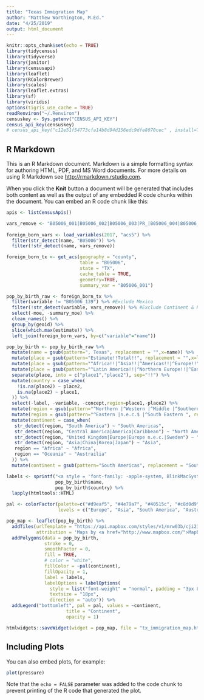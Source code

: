 ```yaml
---
title: "Texas Immigration Map"
author: "Matthew Worthington, M.Ed."
date: "4/25/2019"
output: html_document
---
```


```r
knitr::opts_chunk$set(echo = TRUE)
library(tidycensus)
library(tidyverse)
library(janitor)
library(censusapi)
library(leaflet)
library(RColorBrewer)
library(scales)
library(leaflet.extras)
library(sf)
library(viridis)
options(tigris_use_cache = TRUE)
readRenviron("~/.Renviron")
censuskey <- Sys.getenv("CENSUS_API_KEY")
census_api_key(censuskey)
# census_api_key("c12e51f54773cfa14b8d94d156edc9dfe8070cec" , install=TRUE)
```

## R Markdown

This is an R Markdown document. Markdown is a simple formatting syntax for authoring HTML, PDF, and MS Word documents. For more details on using R Markdown see <http://rmarkdown.rstudio.com>.

When you click the **Knit** button a document will be generated that includes both content as well as the output of any embedded R code chunks within the document. You can embed an R code chunk like this:

```r

apis <- listCensusApis()

vars_remove <- "B05006_001|B05006_002|B05006_003|PR_|B05006_004|B05006_013|B05006_021|B05006_028|B05006_047|B05006_048|B05006_049|B05006_056|B05006_067|B05006_078|B05006_091|B05006_092|B05006_098|B05006_101| B05006_106|B05006_109|B05006_117|B05006_123|B05006_124|B05006_125|B05006_138|B05006_148|B05006_160"
  
foreign_born_vars <- load_variables(2017, "acs5") %>%
  filter(str_detect(name, "B05006")) %>% 
  filter(!str_detect(name, vars_remove))

foreign_born_tx <- get_acs(geography = "county", 
                           table = "B05006", 
                           state = "TX",
                           cache_table = TRUE,
                           geometry=TRUE,
                           summary_var = "B05006_001")

pop_by_birth_raw <- foreign_born_tx %>% 
  filter(variable != "B05006_139") %>% #Exclude Mexico
  filter(!str_detect(variable, vars_remove)) %>% #Exclude Continent & Regional Estimates
  select(-moe, -summary_moe) %>%
  clean_names() %>% 
  group_by(geoid) %>%
  slice(which.max(estimate)) %>%
  left_join(foreign_born_vars, by=c("variable"="name")) 

pop_by_birth <- pop_by_birth_raw %>% 
  mutate(name = gsub(pattern=", Texas", replacement = "",x=name)) %>% 
  mutate(place = gsub(pattern="Estimate!!Total!!", replacement = "",x=label)) %>% 
  mutate(place = gsub(pattern="^Africa!!|^Asia!!|^Americas!!|^Europe!!", replacement = "",x=place)) %>% 
  mutate(place = gsub(pattern="^Latin America!!|^Northern Europe!!|^Eastern Asia!!", replacement = "",x=place)) %>%
  separate(place, into = c("place1","place2"), sep="!!") %>%
  mutate(country = case_when(
    !is.na(place2) ~ place2,
    is.na(place2) ~ place1,
  )) %>% 
  select(-label, -variable, -concept,region=place1,-place2) %>% 
  mutate(region = gsub(pattern="^Northern |^Western |^Middle |^Southern |^South Central ", replacement = "",x=region)) %>% 
  mutate(region = gsub(pattern="^Eastern |n.e.c.$ |^South Eastern ", replacement = "",x=region)) %>% 
  mutate(continent = case_when( 
   str_detect(region, "South America") ~ "South Americas",
   str_detect(region, "Central America|America|Caribbean") ~ "North America",
   str_detect(region, "United Kingdom|Europe|Europe n.e.c.|Sweden") ~ "Europe",
   str_detect(region, "Asia|China|Korea|Japan") ~ "Asia",
   region == "Africa" ~ "Africa",
   region == "Oceania" ~ "Austrailia"
  )) %>% 
  mutate(continent = gsub(pattern="South Americas", replacement = "South America",x=continent))

labels <- sprintf("<a style = 'font-family: -apple-system, BlinkMacSystemFont, Roboto, Helvetica, Arial, sans-serif; font-size: 24px; color:#3d3d3d'><strong>%s</strong></a> <br/> <strong>Country:</strong> %s",
                  pop_by_birth$name,
                  pop_by_birth$country) %>%
  lapply(htmltools::HTML)

pal <- colorFactor(palette=c("#d9eaf5", "#4e79a7", "#40515c", "#c8d0d9", "#f1ce63", "#e46769", "#ffbc79"), 
                   levels = c("Europe", "Asia", "South America", "Austrailia", "Africa", "North America", "Arctic"))

pop_map <- leaflet(pop_by_birth) %>%
  addTiles(urlTemplate = "https://api.mapbox.com/styles/v1/mrw03b/cji21nw3e03ht2rqz4kgte0ea/tiles/256/{z}/{x}/{y}@2x?access_token=pk.eyJ1IjoibXJ3MDNiIiwiYSI6IlYwb2FiOWcifQ.RWUm2a87fEC9XrDxzvZKKg",
           attribution = 'Maps by <a href="http://www.mapbox.com/">Mapbox</a>') %>%
  addPolygons(data = pop_by_birth,
              stroke = 0,
              smoothFactor = 0,
              fill = TRUE,
              # color = "white",
              fillColor = ~pal(continent),
              fillOpacity = 1,
              label = labels,
              labelOptions = labelOptions(
                style = list("font-weight" = "normal", padding = "3px 8px"),
                textsize = "18px",
                direction = "auto")) %>% 
  addLegend("bottomleft", pal = pal, values = ~continent,
                      title = "Continent",
                      opacity = 1)

htmlwidgets::saveWidget(widget = pop_map, file = "tx_immigration_map.html", selfcontained = TRUE, background = "white")

```

## Including Plots

You can also embed plots, for example:

```r
plot(pressure)
```

Note that the `echo = FALSE` parameter was added to the code chunk to prevent printing of the R code that generated the plot.
